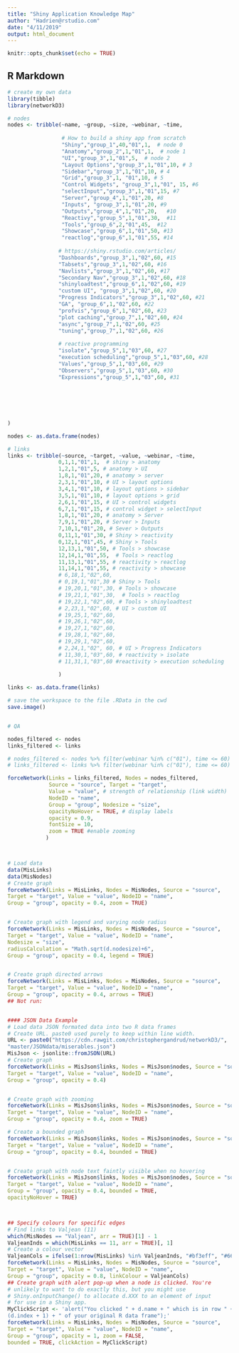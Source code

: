 ```yaml
---
title: "Shiny Application Knowledge Map"
author: "Hadrien@rstudio.com"
date: "4/11/2019"
output: html_document
---
```


```r
knitr::opts_chunk$set(echo = TRUE)
```

## R Markdown


```r


# create my own data
library(tibble)
library(networkD3)

# nodes
nodes <- tribble(~name, ~group, ~size, ~webinar, ~time,
                 
                 # How to build a shiny app from scratch
                 "Shiny","group_1",40,"01",1,  # node 0
                 "Anatomy","group_2",1,"01",1,  # node 1
                 "UI","group_3",1,"01",5,  # node 2
                 "Layout Options","group_3",1,"01",10, # 3
                 "Sidebar","group_3",1,"01",10, # 4
                 "Grid","group_3",1, "01",10, # 5
                 "Control Widgets", "group_3",1,"01", 15, #6
                 "selectInput","group_3",1,"01",15, #7
                 "Server","group_4",1,"01",20, #8
                 "Inputs", "group_3",1,"01",20, #9
                 "Outputs","group_4",1,"01",20,   #10
                 "Reactivy","group_5",1,"01",30,  #11
                 "Tools","group_6",2,"01",45,  #12
                 "Showcase","group_6",1,"01",50, #13
                 "reactlog","group_6",1,"01",55, #14
                
                # https://shiny.rstudio.com/articles/
                "Dashboards","group_3",1,"02",60, #15
                "Tabsets","group_3",1,"02",60, #16
                "Navlists","group_3",1,"02",60, #17
                "Secondary Nav","group_3",1,"02",60, #18
                "shinyloadtest","group_6",1,"02",60, #19
                "custom UI", "group_3",1,"02",60, #20
                "Progress Indicators","group_3",1,"02",60, #21
                "GA", "group_6",1,"02",60, #22
                "profvis","group_6",1,"02",60, #23
                "plot caching","group_7",1,"02",60, #24
                "async","group_7",1,"02",60, #25
                "tuning","group_7",1,"02",60, #26
                
                # reactive programming 
                "isolate","group_5",1,"03",60, #27
                "execution scheduling","group_5",1,"03",60, #28
                "Values","group_5",1,"03",60, #29
                "Observers","group_5",1,"03",60, #30
                "Expressions","group_5",1,"03",60, #31
                
                
                
                
                

)

nodes <- as.data.frame(nodes)

# links
links <- tribble(~source, ~target, ~value, ~webinar, ~time,
                0,1,1,"01",1,  # shiny > anatomy
                1,2,1,"01",5, # anatomy > UI
                1,8,1,"01",20, # anatomy > server
                2,3,1,"01",10, # UI > layout options
                3,4,1,"01",10, # layout options > sidebar
                3,5,1,"01",10, # layout options > grid
                2,6,1,"01",15, # UI > control widgets
                6,7,1,"01",15, # control widget > selectInput
                1,8,1,"01",20, # anatomy > Server
                7,9,1,"01",20, # Server > Inputs
                7,10,1,"01",20, # Sever > Outputs
                0,11,1,"01",30, # Shiny > reactivity
                0,12,1,"01",45, # Shiny > Tools
                12,13,1,"01",50, # Tools > showcase
                12,14,1,"01",55,  # Tools > reactlog
                11,13,1,"01",55, # reactivity > reactlog
                11,14,1,"01",55, # reactivity > showcase
                # 6,18,1,"02",60,
                # 0,19,1,"01",30 # Shiny > Tools
                # 19,20,1,"01",30, # Tools > showcase
                # 19,21,1,"01",30,  # Tools > reactlog
                # 19,22,1,"02",60, # Tools > shinyloadtest
                # 2,23,1,"02",60, # UI > custom UI
                # 19,25,1,"02",60,
                # 19,26,1,"02",60,
                # 19,27,1,"02",60,
                # 19,28,1,"02",60,
                # 19,29,1,"02",60,
                # 2,24,1,"02", 60, # UI > Progress Indicators
                # 11,30,1,"03",60, # reactivity > isolate
                # 11,31,1,"03",60 #reactivity > execution scheduling
                
                )

links <- as.data.frame(links)

# save the workspace to the file .RData in the cwd 
save.image()


# QA

nodes_filtered <- nodes
links_filtered <- links

# nodes_filtered <- nodes %>% filter(webinar %in% c("01"), time <= 60)
# links_filtered <- links %>% filter(webinar %in% c("01"), time <= 60)

forceNetwork(Links = links_filtered, Nodes = nodes_filtered,
             Source = "source", Target = "target",
             Value = "value", # strength of relationship (link width)
             NodeID = "name",
             Group = "group", Nodesize = "size",
             opacityNoHover = TRUE, # display labels
             opacity = 0.9,
             fontSize = 10,
             zoom = TRUE #enable zooming
            )




```

```r
# Load data
data(MisLinks)
data(MisNodes)
# Create graph
forceNetwork(Links = MisLinks, Nodes = MisNodes, Source = "source",
Target = "target", Value = "value", NodeID = "name",
Group = "group", opacity = 0.4, zoom = TRUE)


# Create graph with legend and varying node radius
forceNetwork(Links = MisLinks, Nodes = MisNodes, Source = "source",
Target = "target", Value = "value", NodeID = "name",
Nodesize = "size",
radiusCalculation = "Math.sqrt(d.nodesize)+6",
Group = "group", opacity = 0.4, legend = TRUE)


# Create graph directed arrows
forceNetwork(Links = MisLinks, Nodes = MisNodes, Source = "source",
Target = "target", Value = "value", NodeID = "name",
Group = "group", opacity = 0.4, arrows = TRUE)
## Not run:


#### JSON Data Example
# Load data JSON formated data into two R data frames
# Create URL. paste0 used purely to keep within line width.
URL <- paste0("https://cdn.rawgit.com/christophergandrud/networkD3/",
"master/JSONdata/miserables.json")
MisJson <- jsonlite::fromJSON(URL)
# Create graph
forceNetwork(Links = MisJson$links, Nodes = MisJson$nodes, Source = "source",
Target = "target", Value = "value", NodeID = "name",
Group = "group", opacity = 0.4)


# Create graph with zooming
forceNetwork(Links = MisJson$links, Nodes = MisJson$nodes, Source = "source",
Target = "target", Value = "value", NodeID = "name",
Group = "group", opacity = 0.4, zoom = TRUE)

# Create a bounded graph
forceNetwork(Links = MisJson$links, Nodes = MisJson$nodes, Source = "source",
Target = "target", Value = "value", NodeID = "name",
Group = "group", opacity = 0.4, bounded = TRUE)


# Create graph with node text faintly visible when no hovering
forceNetwork(Links = MisJson$links, Nodes = MisJson$nodes, Source = "source",
Target = "target", Value = "value", NodeID = "name",
Group = "group", opacity = 0.4, bounded = TRUE,
opacityNoHover = TRUE)



## Specify colours for specific edges
# Find links to Valjean (11)
which(MisNodes == "Valjean", arr = TRUE)[1] - 1
ValjeanInds = which(MisLinks == 11, arr = TRUE)[, 1]
# Create a colour vector
ValjeanCols = ifelse(1:nrow(MisLinks) %in% ValjeanInds, "#bf3eff", "#666")
forceNetwork(Links = MisLinks, Nodes = MisNodes, Source = "source",
Target = "target", Value = "value", NodeID = "name",
Group = "group", opacity = 0.8, linkColour = ValjeanCols)
## Create graph with alert pop-up when a node is clicked. You're
# unlikely to want to do exactly this, but you might use
# Shiny.onInputChange() to allocate d.XXX to an element of input
# for use in a Shiny app.
MyClickScript <- 'alert("You clicked " + d.name + " which is in row " +
(d.index + 1) + " of your original R data frame");'
forceNetwork(Links = MisLinks, Nodes = MisNodes, Source = "source",
Target = "target", Value = "value", NodeID = "name",
Group = "group", opacity = 1, zoom = FALSE,
bounded = TRUE, clickAction = MyClickScript)

```


